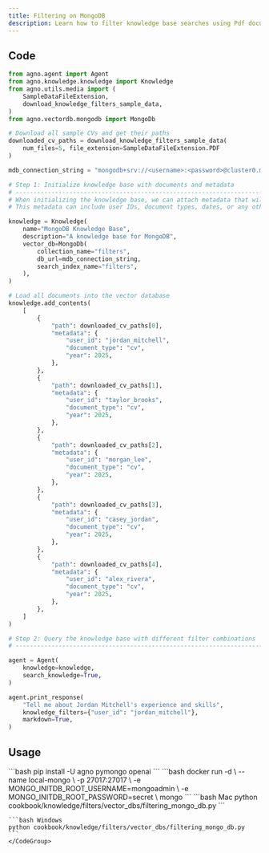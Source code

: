 ```yaml
---
title: Filtering on MongoDB
description: Learn how to filter knowledge base searches using Pdf documents with user-specific metadata in MongoDB.
---
```


## Code

```python
from agno.agent import Agent
from agno.knowledge.knowledge import Knowledge
from agno.utils.media import (
    SampleDataFileExtension,
    download_knowledge_filters_sample_data,
)
from agno.vectordb.mongodb import MongoDb

# Download all sample CVs and get their paths
downloaded_cv_paths = download_knowledge_filters_sample_data(
    num_files=5, file_extension=SampleDataFileExtension.PDF
)

mdb_connection_string = "mongodb+srv://<username>:<password>@cluster0.mongodb.net/?retryWrites=true&w=majority"

# Step 1: Initialize knowledge base with documents and metadata
# ------------------------------------------------------------------------------
# When initializing the knowledge base, we can attach metadata that will be used for filtering
# This metadata can include user IDs, document types, dates, or any other attributes

knowledge = Knowledge(
    name="MongoDB Knowledge Base",
    description="A knowledge base for MongoDB",
    vector_db=MongoDb(
        collection_name="filters",
        db_url=mdb_connection_string,
        search_index_name="filters",
    ),
)

# Load all documents into the vector database
knowledge.add_contents(
    [
        {
            "path": downloaded_cv_paths[0],
            "metadata": {
                "user_id": "jordan_mitchell",
                "document_type": "cv",
                "year": 2025,
            },
        },
        {
            "path": downloaded_cv_paths[1],
            "metadata": {
                "user_id": "taylor_brooks",
                "document_type": "cv",
                "year": 2025,
            },
        },
        {
            "path": downloaded_cv_paths[2],
            "metadata": {
                "user_id": "morgan_lee",
                "document_type": "cv",
                "year": 2025,
            },
        },
        {
            "path": downloaded_cv_paths[3],
            "metadata": {
                "user_id": "casey_jordan",
                "document_type": "cv",
                "year": 2025,
            },
        },
        {
            "path": downloaded_cv_paths[4],
            "metadata": {
                "user_id": "alex_rivera",
                "document_type": "cv",
                "year": 2025,
            },
        },
    ]
)

# Step 2: Query the knowledge base with different filter combinations
# ------------------------------------------------------------------------------

agent = Agent(
    knowledge=knowledge,
    search_knowledge=True,
)

agent.print_response(
    "Tell me about Jordan Mitchell's experience and skills",
    knowledge_filters={"user_id": "jordan_mitchell"},
    markdown=True,
)

```

## Usage

<Steps>
  <Step title="Install libraries">
    ```bash
    pip install -U agno pymongo openai
    ```
  </Step>
  <Step title="Run MongoDB">
   ```bash
docker run -d \
  --name local-mongo \
  -p 27017:27017 \
  -e MONGO_INITDB_ROOT_USERNAME=mongoadmin \
  -e MONGO_INITDB_ROOT_PASSWORD=secret \
  mongo
    ```
  </Step>
  <Step title="Run the example">
    <CodeGroup>
    ```bash Mac
    python cookbook/knowledge/filters/vector_dbs/filtering_mongo_db.py
    ```

    ```bash Windows
    python cookbook/knowledge/filters/vector_dbs/filtering_mongo_db.py
    ```
    </CodeGroup>
  </Step>
</Steps>